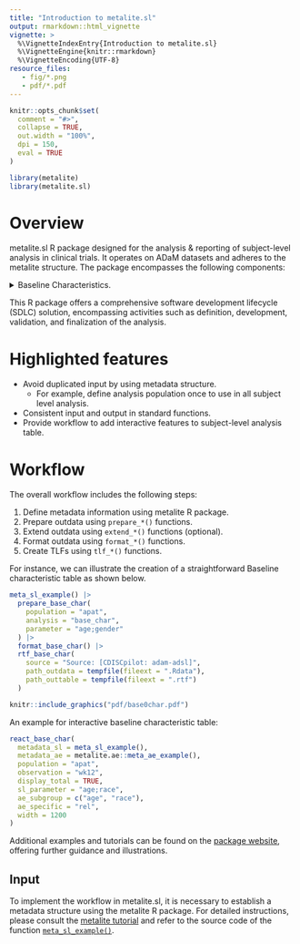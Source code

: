 ```yaml
---
title: "Introduction to metalite.sl"
output: rmarkdown::html_vignette
vignette: >
  %\VignetteIndexEntry{Introduction to metalite.sl}
  %\VignetteEngine{knitr::rmarkdown}
  %\VignetteEncoding{UTF-8}
resource_files:
   - fig/*.png
   - pdf/*.pdf
---
```


```r
knitr::opts_chunk$set(
  comment = "#>",
  collapse = TRUE,
  out.width = "100%",
  dpi = 150,
  eval = TRUE
)
```

```r
library(metalite)
library(metalite.sl)
```

# Overview

metalite.sl R package designed for the analysis & reporting of subject-level analysis in clinical trials.
It operates on ADaM datasets and adheres to the metalite structure.
The package encompasses the following components:

<details>
<summary>Baseline Characteristics.</summary>
<img src="https://merck.github.io/metalite.sl/articles/fig/base0char.png" width="100%">
</details>

This R package offers a comprehensive software development lifecycle (SDLC)
solution, encompassing activities such as definition, development,
validation, and finalization of the analysis.

# Highlighted features

- Avoid duplicated input by using metadata structure.
  - For example, define analysis population once to use
    in all subject level analysis.
- Consistent input and output in standard functions.
- Provide workflow to add interactive features to subject-level analysis table.

# Workflow

The overall workflow includes the following steps:

1. Define metadata information using metalite R package.
1. Prepare outdata using `prepare_*()` functions.
1. Extend outdata using `extend_*()` functions (optional).
1. Format outdata using `format_*()` functions.
1. Create TLFs using `tlf_*()` functions.

For instance, we can illustrate the creation of a straightforward
Baseline characteristic table as shown below.

```r
meta_sl_example() |>
  prepare_base_char(
    population = "apat",
    analysis = "base_char",
    parameter = "age;gender"
  ) |>
  format_base_char() |>
  rtf_base_char(
    source = "Source: [CDISCpilot: adam-adsl]",
    path_outdata = tempfile(fileext = ".Rdata"),
    path_outtable = tempfile(fileext = ".rtf")
  )
```

```r
knitr::include_graphics("pdf/base0char.pdf")
```

An example for interactive baseline characteristic table:

```r
react_base_char(
  metadata_sl = meta_sl_example(),
  metadata_ae = metalite.ae::meta_ae_example(),
  population = "apat",
  observation = "wk12",
  display_total = TRUE,
  sl_parameter = "age;race",
  ae_subgroup = c("age", "race"),
  ae_specific = "rel",
  width = 1200
)
```

Additional examples and tutorials can be found on the
[package website](https://merck.github.io/metalite.sl/articles/),
offering further guidance and illustrations.

## Input

To implement the workflow in metalite.sl, it is necessary to establish
a metadata structure using the metalite R package.
For detailed instructions, please consult the
[metalite tutorial](https://merck.github.io/metalite/articles/metalite.html)
and refer to the source code of the function
[`meta_sl_example()`](https://github.com/Merck/metalite.sl/blob/main/R/meta_sl_example.R).
